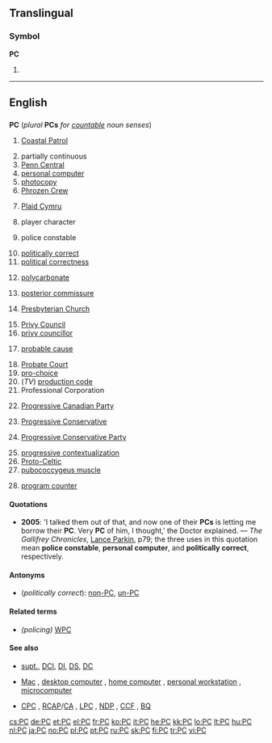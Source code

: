 {{also|pc|pC}}
==Translingual==

===Symbol===
'''PC'''

# {{SI-unit-abb|peta|coulomb|[[electric charge]]}}

----

==English==

==={{initialism}}===
'''PC''' (''plural'' '''PCs''' ''for [[countable]] noun senses'')

<!--"petacoulomb" is a translingual symbol - see above-->
# {{US|navy}} [[w:Coastal Patrol|Coastal Patrol]]
# partially continuous
# [[w:Penn Central|Penn Central]]
# [[personal computer]]
# [[photocopy]]
# [[w:Phrozen Crew|Phrozen Crew]]
# {{British|politics}} [[w:Plaid Cymru|Plaid Cymru]]
# player character
# {{British}}{{Canada}} police constable
# [[politically correct]]
# [[political correctness]]
# {{organic compound}} [[polycarbonate]]
# [[w:Posterior commissure|posterior commissure]]
# {{US}} [[w:Presbyterian Church|Presbyterian Church]]
# [[privy council|Privy Council]]
# [[privy councillor]]
# {{US}} [[probable cause]]
# [[w:Probate Court|Probate Court]]
# [[pro-choice]]
# (''TV'') [[w:Production code|production code]]
# Professional Corporation
# {{Canada|politics}} [[w:Progressive Canadian Party|Progressive Canadian Party]]
# {{Canada|politics|dated}} [[Progressive Conservative]]
# {{Canada|politics|dated}} [[Progressive Conservative Party]]
# [[w:Progressive contextualization|progressive contextualization]]
# [[Proto-Celtic]]
# [[w:Pubococcygeus muscle|pubococcygeus muscle]]
# {{computing}} [[program counter]]

====Quotations====
* '''2005''': 'I talked them out of that, and now one of their '''PCs''' is letting me borrow their '''PC'''. Very '''PC''' of him, I thought,' the Doctor explained. &mdash; ''The Gallifrey Chronicles'', [[Lance Parkin|Lance Parkin]], p79; the three uses in this quotation mean '''police constable''', '''personal computer''', and '''politically correct''', respectively.

====Antonyms====
* (''politically correct''): [[non-PC]], [[un-PC]]

====Related terms====
* ''(policing)'' [[WPC]]

====See also====
* {{sense|policing}} [[supt.]], [[DCI]], [[DI]], [[DS]], [[DC]]
* {{sense|computing}} [[Mac]] , [[desktop computer]] , [[home computer]] , [[personal workstation]] , [[microcomputer]]
* {{sense|Canadian politics}} [[CPC]] , [[RCAP]]/[[CA]] , [[LPC]] , [[NDP]] , [[CCF]] , [[BQ]]

[[cs:PC]]
[[de:PC]]
[[et:PC]]
[[el:PC]]
[[fr:PC]]
[[ko:PC]]
[[it:PC]]
[[he:PC]]
[[kk:PC]]
[[lo:PC]]
[[lt:PC]]
[[hu:PC]]
[[nl:PC]]
[[ja:PC]]
[[no:PC]]
[[pl:PC]]
[[pt:PC]]
[[ru:PC]]
[[sk:PC]]
[[fi:PC]]
[[tr:PC]]
[[vi:PC]]